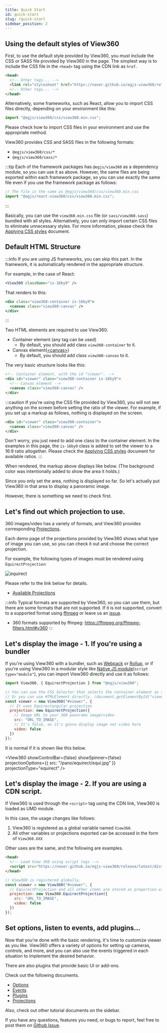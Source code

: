 ```yaml
---
title: Quick Start
id: quick-start
slug: /quick-start
sidebar_position: 2
---
```



## Using the default styles of View360
First, to use the default style provided by View360, you must include the CSS or SASS file provided by View360 in the page.
The simplest way is to include the CSS file in the `<head>` tag using the CDN link as `href`.

```html
<head>
  <!-- Other tags... -->
  <link rel="stylesheet" href="https://naver.github.io/egjs-view360/release/latest/css/view360.min.css">
  <!-- Other tags... -->
</head>
```

Alternatively, some frameworks, such as React, allow you to import CSS files directly, depending on your environment like this:

```js
import "@egjs/view360/css/view360.min.css";
```

Please check how to import CSS files in your environment and use the appropriate method.

View360 provides CSS and SASS files in the following formats:
- `@egjs/view360/css/*`
- `@egjs/view360/sass/*`

:::tip
Each of the framework packages has `@egjs/view360` as a dependency module, so you can use it as above.
However, the same files are being exported within each framework package, so you can use exactly the same file even if you use the framework package as follows:
```js
// The file is the same as @egjs/view360/css/view360.min.css
import "@egjs/react-view360/css/view360.min.css";
```
:::

Basically, you can use the `view360.min.css` file (or `sass/view360.sass`) bundled with all styles.
Alternatively, you can only import certain CSS files to eliminate unnecessary styles.
For more information, please check the [Applying CSS styles](./styles#css) document.

## Default HTML Structure
:::info
If you are using JS frameworks, you can skip this part.
In the framework, it is automatically rendered in the appropriate structure.

For example, in the case of React:
```jsx
<View360 className="is-16by9" />
```

That renders to this:
```jsx
<div class="view360-container is-16by9">
  <canvas class="view360-canvas" />
</div>
```
:::

Two HTML elements are required to use View360.
- Container element (any tag can be used)
  - By default, you should add class `view360-container` to it.
- Canvas element([<canvas\>](https://developer.mozilla.org/en-US/docs/Web/HTML/Element/canvas))
  - By default, you should add class `view360-canvas` to it.

The very basic structure looks like this:
```html
<!-- Container element, with the id "viewer". -->
<div id="viewer" class="view360-container is-16by9">
  <!-- Canvas element -->
  <canvas class="view360-canvas" />
</div>
```

:::caution
If you're using the CSS file provided by View360, you will not see anything on the screen before setting the ratio of the viewer.
For example, if you set up a markup as follows, nothing is displayed on the screen.
```html
<div id="viewer" class="view360-container">
  <canvas class="view360-canvas" />
</div>
```

Don't worry, you just need to add one class to the container element.
In the examples in this page, the `is-16by9` class is added to set the viewer to a 16:9 ratio altogether.
Please check the [Applying CSS styles](./styles#helper) document for available ratios.
:::

When rendered, the markup above displays like below. (The background color was intentionally added to show the area it holds.)

<div className="view360-container is-16by9" style={{ backgroundColor: "#bbb" }}>
  <canvas className="view360-canvas" />
</div>

Since you only set the area, nothing is displayed so far.
So let's actually put View360 in that area to display a panoramic image.

However, there is something we need to check first.

## Let's find out which projection to use.
360 images/video has a variety of formats, and View360 provides corresponding [Projections](./projections).

Each demo page of the projections provided by View360 shows what type of image you can use, so you can check it out and choose the correct projection.

For example, the following types of images must be rendered using `EquirectProjection`:

![equirect](/pano/equirect/equi.jpg)

Please refer to the link below for details.
- [Available Projections](./projections)

:::info
Typical formats are supported by View360, so you can use them, but there are some formats that are not supported.
If it is not supported, convert to a supported format using [ffmpeg](https://ffmpeg.org/) or leave us an [issue](https://github.com/naver/egjs-view360/issues/new).

- 360 formats supported by ffmpeg: https://ffmpeg.org/ffmpeg-filters.html#v360
:::

## Let's display the image - 1. If you're using a bundler
If you're using View360 with a bundler, such as [Webpack](https://webpack.js.org/) or [Rollup](https://rollupjs.org/guide/en/),
or if you're using View360 in a modular style like [Native JS module](https://developer.mozilla.org/en-US/docs/Web/JavaScript/Guide/Modules)(`script type="module"`),
you can import View360 directly and use it as follows:

```js
import View360, { EquirectProjection } from "@egjs/view360";

// You can use the CSS Selector that selects the container element as shown below (#viewer)
// Or you can use HTMLElement directly. (document.getElementById("viewer"))
const viewer = new View360("#viewer", {
  // It uses Equirectangular projection
  projection: new EquirectProjection({
    // Image URL to your 360 panorama image/video
    src: "URL_TO_IMAGE",
    // It's false, as it's gonna display image not video here
    video: false
  })
});
```

It is normal if it is shown like this below.

<View360
  showControlBar={false}
  showSpinner={false}
  projectionOptions={{
    src: "/pano/equirect/equi.jpg"
  }}
  projectionType="equirect" />

## Let's display the image - 2. If you are using a CDN script.
If View360 is used through the `<script>` tag using the CDN link, View360 is loaded as UMD module.

In this case, the usage changes like follows:

1. View360 is registered as a global variable named `View360`.
2. All other variables or projections exported can be accessed in the form of `View360.XXX`

Other uses are the same, and the following are examples.

```html
<head>
  <!-- Load View 360 using script tags -->
  <script src="https://naver.github.io/egjs-view360/release/latest/dist/view360.pkgd.min.js"></script>
</head>
```

```js
// View360 is registered globally.
const viewer = new View360("#viewer", {
  // EquirectProjection and all other items are stored as properties within View360.
  projection: new View360.EquirectProjection({
    src: "URL_TO_IMAGE",
    video: false
  })
});
```

## Set options, listen to events, add plugins...
Now that you're done with the basic rendering, it's time to customize viewer as you like.
View360 offers a variety of options for setting up cameras, controls, and more, and you can also use the events triggered in each situation to implement the desired behavior.

There are also plugins that provide basic UI or add-ons.

Check out the following documents.
- [Options](./options)
- [Events](./events)
- [Plugins](./plugins)
- [Projections](./projections)

Also, check out other tutorial documents on the sidebar.

If you have any questions, features you need, or bugs to report, feel free to post them on [Github Issue](https://github.com/naver/egjs-view360/issues/new).
